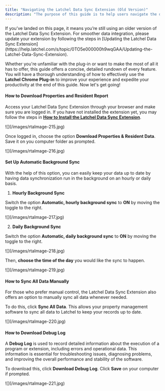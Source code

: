 ```yaml
---
title: "Navigating the Latchel Data Sync Extension (Old Version)"
description: "The purpose of this guide is to help users navigate the different choices accessible in the **Latchel Data Sync Extension**."
---
```


<Warning>
  If you’ve landed on this page, it means you’re still using an older version of the Latchel Data Sync Extension. For smoother data integration, please update your extension by following the steps in [Updating the Latchel Data Sync Extension](https://help.latchel.com/s/topic/0TO5e000000h9wqGAA/Updating-the-Latchel-Data-Sync-Extension).
</Warning>

Whether you're unfamiliar with the plug-in or want to make the most of all it has to offer, this guide offers a concise, detailed rundown of every feature. You will have a thorough understanding of how to effectively use the **Latchel Chrome Plug-in** to improve your experience and expedite your productivity at the end of this guide. Now let's get going\!

#### **How to Download Properties and Resident Report**

Access your Latchel Data Sync Extension through your browser and make sure you are logged in. If you have not installed the extension yet, you may follow the steps in [**How to Install the Latchel Data Sync Extension**](/s/topic/0TO5e000000h9wqGAA/How-to-Install-the-Latchel-Data-Sync-Extension).

<Frame>
  ![](/images/rtaImage-215.jpg)
</Frame>

Once logged in, choose the option **Download Properties & Resident Data**. Save it on you computer folder as prompted.

<Frame>
  ![](/images/rtaImage-216.jpg)
</Frame>

#### **Set Up Automatic Background Sync**

With the help of this option, you can easily keep your data up to date by having data synchronization run in the background on an hourly or daily basis.

1. **Hourly Background Sync**

Switch the option **Automatic, hourly background sync** to **ON** by moving the toggle to the right.

<Frame>
  ![](/images/rtaImage-217.jpg)
</Frame>

2. **Daily Background Sync**

Switch the option **Automatic, daily background sync** to **ON** by moving the toggle to the right.

<Frame>
  ![](/images/rtaImage-218.jpg)
</Frame>

Then, **choose the time of the day** you would like the sync to happen.

<Frame>
  ![](/images/rtaImage-219.jpg)
</Frame>

#### **How to Sync All Data Manually**

For those who prefer manual control, the Latchel Data Sync Extension also offers an option to manually sync all data whenever needed.

To do this, click **Sync All Data**. This allows your property management software to sync all data to Latchel to keep your records up to date.

<Frame>
  ![](/images/rtaImage-220.jpg)
</Frame>

#### **How to Download Debug Log**

A **Debug Log** is used to record detailed information about the execution of a program or extension, including errors and operational data. This information is essential for troubleshooting issues, diagnosing problems, and improving the overall performance and stability of the software.

To download this, click **Download Debug Log**. Click **Save** on your computer if prompted.

<Frame>
  ![](/images/rtaImage-221.jpg)
</Frame>